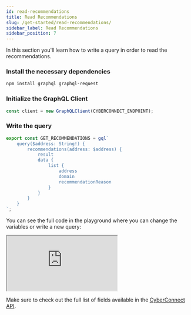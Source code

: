```yaml
---
id: read-recommendations
title: Read Recommendations
slug: /get-started/read-recommendations/
sidebar_label: Read Recommendations
sidebar_position: 7
---
```


In this section you'll learn how to write a query in order to read the recommendations.

### Install the necessary dependencies
```bash npm2yarn
npm install graphql graphql-request
```

### Initialize the GraphQL Client
```jsx title="/src/queries/GetRecommendations.tsx"
const client = new GraphQLClient(CYBERCONNECT_ENDPOINT);
```

### Write the query

```jsx title="/src/queries/GetRecommendations.tsx"
export const GET_RECOMMENDATIONS = gql`
    query($address: String!) {
        recommendations(address: $address) {
            result
            data {
                list {
                    address
                    domain
                    recommendationReason
                }
            }
        }
    }
`;
```

You can see the full code in the playground where you can change the variables or write a new query:

<iframe src="https://codesandbox.io/embed/read-recommendations-08k9f6?fontsize=14&hidenavigation=1&theme=dark"
    title="read-recommendations"
    allow="accelerometer; ambient-light-sensor; camera; encrypted-media; geolocation; gyroscope; hid; microphone; midi; payment; usb; vr; xr-spatial-tracking"
    sandbox="allow-forms allow-modals allow-popups allow-presentation allow-same-origin allow-scripts"
></iframe>

Make sure to check out the full list of fields available in the [CyberConnect API](/cyberconnect-api/overview/).
